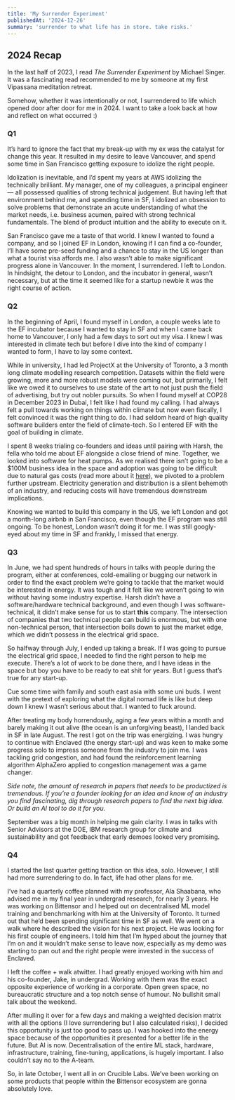 ```yaml
---
title: 'My Surrender Experiment'
publishedAt: '2024-12-26'
summary: 'surrender to what life has in store. take risks.'
---
```

## 2024 Recap

In the last half of 2023, I read *The Surrender Experiment* by Michael Singer. It was a fascinating read recommended to me by someone at my first Vipassana meditation retreat. 

Somehow, whether it was intentionally or not, I surrendered to life which opened door after door for me in 2024. I want to take a look back at how and reflect on what occurred :) 

### Q1

It’s hard to ignore the fact that my break-up with my ex was the catalyst for change this year. It resulted in my desire to leave Vancouver, and spend some time in San Francisco getting exposure to idolize the right people. 

Idolization is inevitable, and I’d spent my years at AWS idolizing the technically brilliant. My manager, one of my colleagues, a principal engineer — all possessed qualities of strong technical judgement. But having left that environment behind me, and spending time in SF, I idolized an obsession to solve problems that demonstrate an acute understanding of what the market needs, i.e. business acumen, paired with strong technical fundamentals. The blend of product intuition and the ability to execute on it.

San Francisco gave me a taste of that world. I knew I wanted to found a company, and so I joined EF in London, knowing if I can find a co-founder, I’ll have some pre-seed funding and a chance to stay in the US longer than what a tourist visa affords me. I also wasn’t able to make significant progress alone in Vancouver. In the moment, I surrendered. I left to London. In hindsight, the detour to London, and the incubator in general, wasn’t necessary, but at the time it seemed like for a startup newbie it was the right course of action.

### Q2

In the beginning of April, I found myself in London, a couple weeks late to the EF incubator because I wanted to stay in SF and when I came back home to Vancouver, I only had a few days to sort out my visa. I knew I was interested in climate tech but before I dive into the kind of company I wanted to form, I have to lay some context. 

While in university, I had led ProjectX at the University of Toronto, a 3 month long climate modelling research competition. Datasets within the field were growing, more and more robust models were coming out, but primarily, I felt like we owed it to ourselves to use state of the art to not just push the field of advertising, but try out nobler pursuits. So when I found myself at COP28 in December 2023 in Dubai, I felt like I had found my calling. I had always felt a pull towards working on things within climate but now even fiscally, I felt convinced it was the right thing to do. I had seldom heard of high quality software builders enter the field of climate-tech. So I entered EF with the goal of building in climate. 

I spent 8 weeks trialing co-founders and ideas until pairing with Harsh, the fella who told me about EF alongside a close friend of mine. Together, we looked into software for heat pumps. As we realised there isn’t going to be a $100M business idea in the space and adoption was going to be difficult due to natural gas costs (read more about it [here](https://www.shardulb.xyz/blog/energy)), we pivoted to a problem further upstream. Electricity generation and distribution is a silent behemoth of an industry, and reducing costs will have tremendous downstream implications. 

Knowing we wanted to build this company in the US, we left London and got a month-long airbnb in San Francisco, even though the EF program was still ongoing. To be honest, London wasn’t doing it for me. I was still googly-eyed about my time in SF and frankly, I missed that energy.

### Q3

In June, we had spent hundreds of hours in talks with people during the program, either at conferences, cold-emailing or bugging our network in order to find the exact problem we’re going to tackle that the market would be interested in energy. It was tough and it felt like we weren’t going to win without having some industry expertise. Harsh didn’t have a software/hardware technical background, and even though I was software-technical, it didn’t make sense for us to start **this** company. The intersection of companies that two technical people can build is enormous, but with one non-technical person, that intersection boils down to just the market edge, which we didn’t possess in the electrical grid space.

So halfway through July, I ended up taking a break. If I was going to pursue the electrical grid space, I needed to find the right person to help me execute. There’s a lot of work to be done there, and I have ideas in the space but boy you have to be ready to eat shit for years. But I guess that’s true for any start-up. 

Cue some time with family and south east asia with some uni buds. I went with the pretext of exploring what the digital nomad life is like but deep down I knew I wasn’t serious about that. I wanted to fuck around.

After treating my body horrendously, aging a few years within a month and barely making it out alive (the ocean is an unforgiving beast), I landed back in SF in late August. The rest I got on the trip was energizing. I was hungry to continue with Enclaved (the energy start-up) and was keen to make some progress solo to impress someone from the industry to join me. I was tackling grid congestion, and had found the reinforcement learning algorithm AlphaZero applied to congestion management was a game changer.

*Side note, the amount of research in papers that needs to be productized is tremendous. If you’re a founder looking for an idea and know of an industry you find fascinating, dig through research papers to find the next big idea. Or build an AI tool to do it for you.* 

September was a big month in helping me gain clarity. I was in talks with Senior Advisors at the DOE, IBM research group for climate and sustainability and got feedback that early demoes looked very promising.

### Q4

I started the last quarter getting traction on this idea, solo. However, I still had more surrendering to do. In fact, life had other plans for me. 

I’ve had a quarterly coffee planned with my professor, Ala Shaabana, who advised me in my final year in undergrad research, for nearly 3 years. He was working on Bittensor and I helped out on decentralised ML model training and benchmarking with him at the University of Toronto. It turned out that he’d been spending significant time in SF as well. We went on a walk where he described the vision for his next project. He was looking for his first couple of engineers. I told him that I’m hyped about the journey that I’m on and it wouldn’t make sense to leave now, especially as my demo was starting to pan out and the right people were invested in the success of Enclaved.

I left the coffee + walk atwitter. I had greatly enjoyed working with him and his co-founder, Jake, in undergrad. Working with them was the exact opposite experience of working in a corporate. Open green space, no bureaucratic structure and a top notch sense of humour. No bullshit small talk about the weekend. 

After mulling it over for a few days and making a weighted decision matrix with all the options (I love surrendering but I also calculated risks), I decided this opportunity is just too good to pass up. I was hooked into the energy space because of the opportunities it presented for a better life in the future. But AI is now. Decentralisation of the entire ML stack, hardware, infrastructure, training, fine-tuning, applications, is hugely important. I also couldn’t say no to the A-team. 

So, in late October, I went all in on Crucible Labs. We’ve been working on some products that people within the Bittensor ecosystem are gonna absolutely love.